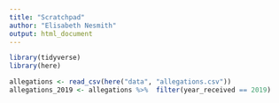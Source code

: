 ```yaml
---
title: "Scratchpad"
author: "Elisabeth Nesmith"
output: html_document
---
```


```r
library(tidyverse)
library(here)
```

```r
allegations <- read_csv(here("data", "allegations.csv")) 
allegations_2019 <- allegations %>%  filter(year_received == 2019)
```